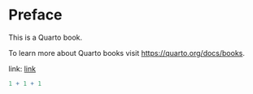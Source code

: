 # Preface {.unnumbered}

This is a Quarto book.

To learn more about Quarto books visit <https://quarto.org/docs/books>.

link: [link](https://quarto.org/docs/books){target="_blank"}

```r
1 + 1 + 1
```
